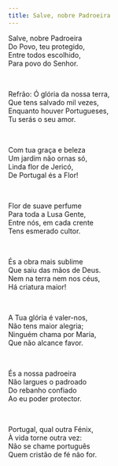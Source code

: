 ```yaml
---
title: Salve, nobre Padroeira
---
```


<div class="not-content">

Salve, nobre Padroeira  
Do Povo, teu protegido,  
Entre todos escolhido,  
Para povo do Senhor.

<br />

Refrão: Ó glória da nossa terra,  
Que tens salvado mil vezes,  
Enquanto houver Portugueses,  
Tu serás o seu amor.

<br />

Com tua graça e beleza  
Um jardim não ornas só,  
Linda flor de Jericó,  
De Portugal és a Flor!

<br />

Flor de suave perfume  
Para toda a Lusa Gente,  
Entre nós, em cada crente  
Tens esmerado cultor.

<br />

És a obra mais sublime  
Que saiu das mãos de Deus.  
Nem na terra nem nos céus,  
Há criatura maior!

<br />

A Tua glória é valer-nos,  
Não tens maior alegria;  
Ninguém chama por Maria,  
Que não alcance favor.

<br />

És a nossa padroeira  
Não largues o padroado  
Do rebanho confiado  
Ao eu poder protector.

<br />

Portugal, qual outra Fénix,  
À vida torne outra vez:  
Não se chame português  
Quem cristão de fé não for.

</div>

